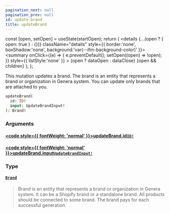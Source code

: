 ```yaml
---
pagination_next: null
pagination_prev: null
id: update-brand
title: updateBrand
---
```









  const [open, setOpen] = useState(startOpen);
  return (
    <details {...(open ? { open: true } : {})} className="details" style={{ border:'none', boxShadow:'none', background:'var(--ifm-background-color)' }}>
      <summary
        onClick={(e) => {
          e.preventDefault();
          setOpen((open) => !open);
        }}
        style={{ listStyle:'none' }}
      >
      {open ? dataOpen : dataClose}
      </summary>
      {open && children}
    </details>
  );
};








This mutation updates a brand. The brand is an entity that represents a brand or organization in Genera system.
You can update only brands that are attached to you.


```graphql
updateBrand(
  id: ID!
  input: UpdateBrandInput!
): Brand!
```




### Arguments

#### [<code style={{ fontWeight: 'normal' }}>updateBrand.<b>id</b></code>](#)<Bullet />[`ID!`](/types/scalars/id) <Badge class="badge badge--secondary" text="non-null"/> <Badge class="badge badge--secondary" text="scalar"/> 
> 
> 
> 
> 

#### [<code style={{ fontWeight: 'normal' }}>updateBrand.<b>input</b></code>](#)<Bullet />[`UpdateBrandInput!`](/types/inputs/update-brand-input) <Badge class="badge badge--secondary" text="non-null"/> <Badge class="badge badge--secondary" text="input"/> 
> 
> 
> 
> 

### Type

#### [`Brand`](/types/objects/brand) <Badge class="badge badge--secondary" text="object"/> 
> 
> 
> Brand is an entity that represents a brand or organization in Genera system. It can be a Shopify brand or a standalone brand.
> All products should be connected to some brand.
> The brand pays for each successful generation.
> 





